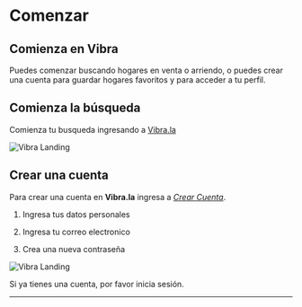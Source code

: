 
# Comenzar

## Comienza en Vibra

Puedes comenzar buscando hogares en venta o arriendo, o puedes crear una cuenta para guardar hogares favoritos y para acceder a tu perfil.

## Comienza la búsqueda

Comienza tu busqueda ingresando a [Vibra.la](https://vibra.la)

<Bleed>![Vibra Landing](../public/images/vibra-landing.png)</Bleed>

## Crear una cuenta

Para crear una cuenta en **Vibra.la** ingresa a _[Crear Cuenta](https://vibra.la/crear-cuenta)_.

1. Ingresa tus datos personales

2. Ingresa tu correo electronico

3. Crea una nueva contraseña

<Bleed>![Vibra Landing](../public/images/signup.png)</Bleed>

<span id="sidebar-and-anchor-links" />


<Callout>Si ya tienes una cuenta, por favor inicia sesión.</Callout>

---
